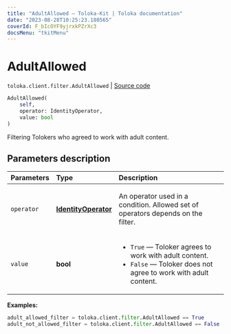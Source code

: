 ```yaml
---
title: "AdultAllowed — Toloka-Kit | Toloka documentation"
date: "2023-08-28T10:25:23.180565"
coverId: F_bIcOYF9yjrxkPZrXc3
docsMenu: "tkitMenu"
---
```


# AdultAllowed

`toloka.client.filter.AdultAllowed` | [Source code](https://github.com/Toloka/toloka-kit/blob/v1.2.1/src/client/filter.py#L317)

```python
AdultAllowed(
    self,
    operator: IdentityOperator,
    value: bool
)
```

Filtering Tolokers who agreed to work with adult content.

## Parameters description

| Parameters | Type | Description |
| :----------| :----| :-----------|
`operator`|**[IdentityOperator](/docs/toloka-kit/reference/toloka.client.primitives.operators.IdentityOperator)**|<p>An operator used in a condition. Allowed set of operators depends on the filter.</p>
`value`|**bool**|<ul> <li>`True` — Toloker agrees to work with adult content.</li> <li>`False` — Toloker does not agree to work with adult content.</li> </ul>

**Examples:**

```python
adult_allowed_filter = toloka.client.filter.AdultAllowed == True
adult_not_allowed_filter = toloka.client.filter.AdultAllowed == False
```